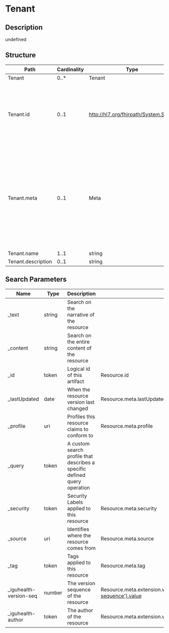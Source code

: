# Tenant

## Description

undefined

## Structure

| Path               | Cardinality | Type                                  | Description                                                                                                                                                                            |
| ------------------ | ----------- | ------------------------------------- | -------------------------------------------------------------------------------------------------------------------------------------------------------------------------------------- |
| Tenant             | 0..\*       | Tenant                                | undefined                                                                                                                                                                              |
| Tenant.id          | 0..1        | http://hl7.org/fhirpath/System.String | The logical id of the resource, as used in the URL for the resource. Once assigned, this value never changes.                                                                          |
| Tenant.meta        | 0..1        | Meta                                  | The metadata about the resource. This is content that is maintained by the infrastructure. Changes to the content might not always be associated with version changes to the resource. |
| Tenant.name        | 1..1        | string                                | undefined                                                                                                                                                                              |
| Tenant.description | 0..1        | string                                | undefined                                                                                                                                                                              |

## Search Parameters

| Name                    | Type   | Description                                                               | Expression                                                                        |
| ----------------------- | ------ | ------------------------------------------------------------------------- | --------------------------------------------------------------------------------- |
| \_text                  | string | Search on the narrative of the resource                                   |
| \_content               | string | Search on the entire content of the resource                              |
| \_id                    | token  | Logical id of this artifact                                               | Resource.id                                                                       |
| \_lastUpdated           | date   | When the resource version last changed                                    | Resource.meta.lastUpdated                                                         |
| \_profile               | uri    | Profiles this resource claims to conform to                               | Resource.meta.profile                                                             |
| \_query                 | token  | A custom search profile that describes a specific defined query operation |
| \_security              | token  | Security Labels applied to this resource                                  | Resource.meta.security                                                            |
| \_source                | uri    | Identifies where the resource comes from                                  | Resource.meta.source                                                              |
| \_tag                   | token  | Tags applied to this resource                                             | Resource.meta.tag                                                                 |
| \_iguhealth-version-seq | number | The version sequence of the resource                                      | Resource.meta.extension.where(url='https://iguhealth.app/version-sequence').value |
| \_iguhealth-author      | token  | The author of the resource                                                | Resource.meta.extension.where(url='https://iguhealth.app/author').value           |
